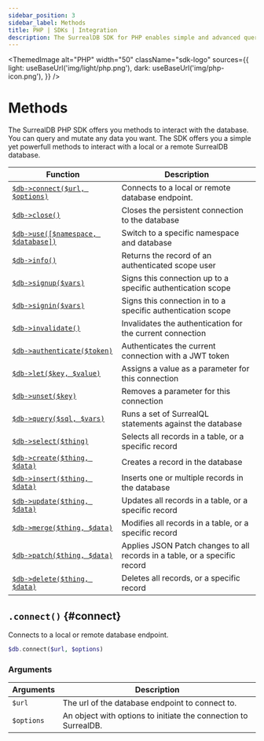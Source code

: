 ```yaml
---
sidebar_position: 3
sidebar_label: Methods
title: PHP | SDKs | Integration
description: The SurrealDB SDK for PHP enables simple and advanced querying of a remote database.
---
```



<ThemedImage
  alt="PHP"
  width="50"
  className="sdk-logo"
  sources={{
    light: useBaseUrl('img/light/php.png'),
    dark: useBaseUrl('img/php-icon.png'),
  }}
/>

# Methods

The SurrealDB PHP SDK offers you methods to interact with the database. You can query and mutate any data you want. The SDK offers you a simple yet powerfull methods to interact with a local or a remote SurrealDB database.

<table>
    <thead>
        <tr>
            <th colspan="2" scope="col">Function</th>
            <th colspan="2" scope="col">Description</th>
        </tr>
    </thead>
    <tbody>
        <tr>
            <td colspan="2" scope="row" data-label="Function"><a href="#connect"><code>$db->connect($url, $options)</code></a></td>
            <td colspan="2" scope="row" data-label="Description">Connects to a local or remote database endpoint.</td>
        </tr>
        <tr>
            <td colspan="2" scope="row" data-label="Function"><a href="#connect"><code>$db->close()</code></a></td>
            <td colspan="2" scope="row" data-label="Description">Closes the persistent connection to the database</td>
        </tr>
        <tr>
            <td colspan="2" scope="row" data-label="Function"><a href="#use"><code>$db->use([$namespace, $database])</code></a></td>
            <td colspan="2" scope="row" data-label="Description">Switch to a specific namespace and database</td>
        </tr>
        <tr>
            <td colspan="2" scope="row" data-label="Function"><a href="#use"><code>$db->info()</code></a></td>
            <td colspan="2" scope="row" data-label="Description">Returns the record of an authenticated scope user</td>
        </tr>
        <tr>
            <td colspan="2" scope="row" data-label="Function"><a href="#use"><code>$db->signup($vars)</code></a></td>
            <td colspan="2" scope="row" data-label="Description">Signs this connection up to a specific authentication scope</td>
        </tr>
        <tr>
            <td colspan="2" scope="row" data-label="Function"><a href="#use"><code>$db->signin($vars)</code></a></td>
            <td colspan="2" scope="row" data-label="Description">Signs this connection in to a specific authentication scope</td>
        </tr>
        <tr>
            <td colspan="2" scope="row" data-label="Function"><a href="#use"><code>$db->invalidate()</code></a></td>
            <td colspan="2" scope="row" data-label="Description">Invalidates the authentication for the current connection</td>
        </tr>
        <tr>
            <td colspan="2" scope="row" data-label="Function"><a href="#use"><code>$db->authenticate($token)</code></a></td>
            <td colspan="2" scope="row" data-label="Description">Authenticates the current connection with a JWT token</td>
        </tr>
        <tr>
            <td colspan="2" scope="row" data-label="Function"><a href="#use"><code>$db->let($key, $value)</code></a></td>
            <td colspan="2" scope="row" data-label="Description">Assigns a value as a parameter for this connection</td>
        </tr>
        <tr>
            <td colspan="2" scope="row" data-label="Function"><a href="#use"><code>$db->unset($key)</code></a></td>
            <td colspan="2" scope="row" data-label="Description">Removes a parameter for this connection</td>
        </tr>
        <tr>
            <td colspan="2" scope="row" data-label="Function"><a href="#use"><code>$db->query($sql, $vars)</code></a></td>
            <td colspan="2" scope="row" data-label="Description">Runs a set of SurrealQL statements against the database</td>
        </tr>
        <tr>
            <td colspan="2" scope="row" data-label="Function"><a href="#use"><code>$db->select($thing)</code></a></td>
            <td colspan="2" scope="row" data-label="Description">Selects all records in a table, or a specific record</td>
        </tr>
        <tr>
            <td colspan="2" scope="row" data-label="Function"><a href="#use"><code>$db->create($thing, $data)</code></a></td>
            <td colspan="2" scope="row" data-label="Description">Creates a record in the database</td>
        </tr>
        <tr>
            <td colspan="2" scope="row" data-label="Function"><a href="#use"><code>$db->insert($thing, $data)</code></a></td>
            <td colspan="2" scope="row" data-label="Description">Inserts one or multiple records in the database</td>
        </tr>
        <tr>
            <td colspan="2" scope="row" data-label="Function"><a href="#use"><code>$db->update($thing, $data)</code></a></td>
            <td colspan="2" scope="row" data-label="Description">Updates all records in a table, or a specific record</td>
        </tr>
        <tr>
            <td colspan="2" scope="row" data-label="Function"><a href="#use"><code>$db->merge($thing, $data)</code></a></td>
            <td colspan="2" scope="row" data-label="Description">Modifies all records in a table, or a specific record</td>
        </tr>
        <tr>
            <td colspan="2" scope="row" data-label="Function"><a href="#use"><code>$db->patch($thing, $data)</code></a></td>
            <td colspan="2" scope="row" data-label="Description">Applies JSON Patch changes to all records in a table, or a specific record</td>
        </tr>
        <tr>
            <td colspan="2" scope="row" data-label="Function"><a href="#use"><code>$db->delete($thing, $data)</code></a></td>
            <td colspan="2" scope="row" data-label="Description">Deletes all records, or a specific record</td>
        </tr>
    </tbody>
</table>

## `.connect()` {#connect}

Connects to a local or remote database endpoint.

```php title="Method Syntax"
$db.connect($url, $options)
```

### Arguments
<table>
    <thead>
        <tr>
            <th colspan="2" scope="col">Arguments</th>
            <th colspan="2" scope="col">Description</th>
        </tr>
    </thead>
    <tbody>
        <tr>
            <td colspan="2" scope="row" data-label="Arguments">
                <code>$url</code>
            </td>
            <td colspan="2" scope="row" data-label="Description">
                The url of the database endpoint to connect to.
            </td>
        </tr>
                <tr>
            <td colspan="2" scope="row" data-label="Arguments">
                <code>$options</code>
            </td>
            <td colspan="2" scope="row" data-label="Description">
                An object with options to initiate the connection to SurrealDB.
            </td>
        </tr>
    </tbody>
</table>